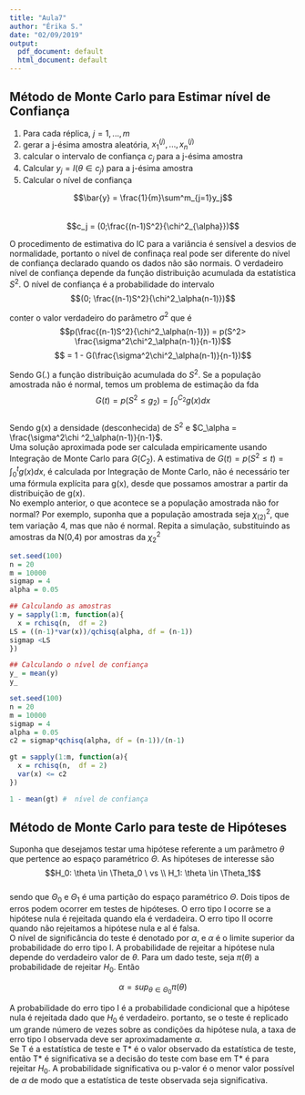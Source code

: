 ```yaml
---
title: "Aula7"
author: "Érika S."
date: "02/09/2019"
output:
  pdf_document: default
  html_document: default
---
```



## Método de Monte Carlo para Estimar nível de Confiança

1. Para cada réplica, $j = 1,...,m$  
  1. gerar a j-ésima amostra aleatória, $x^{(j)}_1,..., x^{(j)}_n$  
  2. calcular o intervalo de confiança $c_j$ para a j-ésima amostra  
  3. Calcular $y_j = I(\theta \in c_j)$ para a j-ésima amostra
2. Calcular o nível de confiança

$$\bar{y} = \frac{1}{m}\sum^m_{j=1}y_j$$  
$$c_j = (0;\frac{(n-1)S^2}{\chi^2_{\alpha}})$$

O procedimento de estimativa do IC para a variância é sensível a desvios de normalidade, portanto o nível de confinaça real pode ser diferente do nível de confiança declarado quando os dados não são normais. O verdadeiro nível de confiança depende da função distribuição acumulada da estatística $S^2$. O nível de confiança é a probabilidade do intervalo  
$$(0; \frac{(n-1)S^2}{\chi^2_\alpha(n-1)})$$

conter o valor verdadeiro do parâmetro $\sigma^2$ que é   
$$p(\frac{(n-1)S^2}{\chi^2_\alpha(n-1)}) = p(S^2> \frac{\sigma^2\chi^2_\alpha(n-1)}{n-1})$$
$$ = 1 - G(\frac{\sigma^2\chi^2_\alpha(n-1)}{n-1})$$  

Sendo G(.) a função distribuição acumulada do $S^2$. Se a população amostrada não é normal, temos um problema de estimação da fda  
$$G(t)= p(S^2 \leq g_ 2) = \int^{C_ 2}_ 0g(x)dx$$   
Sendo g(x) a densidade (desconhecida) de $S^2$ e $C_\alpha = \frac{\sigma^2\chi ^2_\alpha(n-1)}{n-1}$.  
Uma solução aproximada pode ser calculada empiricamente usando Integração de Monte Carlo para $G(C_2)$. A estimativa de $G(t) = p(S^2 \leq t) = \int^t_0g(x)dx$, é calculada por Integração de Monte Carlo, não é necessário ter uma fórmula explícita para g(x), desde que possamos amostrar a partir da distribuição de g(x).  
No exemplo anterior, o que acontece se a população amostrada não for normal? Por exemplo, suponha que a população amostrada seja $\chi^2_{(2)}$, que tem variação 4, mas que não é normal. Repita a simulação, substituindo as amostras da N(0,4) por amostras da $\chi^2_{2}$

```r
set.seed(100)
n = 20  
m = 10000
sigmap = 4
alpha = 0.05  

## Calculando as amostras
y = sapply(1:m, function(a){
  x = rchisq(n,  df = 2)
LS = ((n-1)*var(x))/qchisq(alpha, df = (n-1))
sigmap <LS
})

## Calculando o nível de confiança
y_ = mean(y)
y_


```

```r
set.seed(100)
n = 20  
m = 10000
sigmap = 4
alpha = 0.05  
c2 = sigmap*qchisq(alpha, df = (n-1))/(n-1)

gt = sapply(1:m, function(a){
  x = rchisq(n,  df = 2)
  var(x) <= c2
})

1 - mean(gt) #  nível de confiança
```

## Método de Monte Carlo para teste de Hipóteses

Suponha que desejamos testar uma hipótese referente a um parâmetro $\theta$ que pertence ao espaço paramétrico $\Theta$. As hipóteses de interesse são  
$$H_0: \theta \in \Theta_0 \ vs \\ H_1: \theta \in \Theta_1$$  
sendo que $\Theta_0$ e $\Theta_1$ é uma partição do espaço paramétrico $\Theta$. Dois tipos de erros podem ocorrer em testes de hipóteses. O erro tipo I ocorre se a hipótese nula é rejeitada quando ela é verdadeira. O erro tipo II ocorre quando não rejeitamos a hipótese nula e al é falsa.  
O nível de significância do teste é denotado por $\alpha$, e $\alpha$ é o limite superior da probabilidade do erro tipo I. A probabilidade de rejeitar a hipótese nula depende do verdadeiro valor de $\theta$. Para um dado teste, seja $\pi(\theta)$ a probabilidade de rejeitar $H_0$. Então  

$$\alpha = sup_{\theta \in \Theta_0}\pi(\theta)$$  

A probabilidade do erro tipo I é a probabilidade condicional que a hipótese nula é rejeitada dado que $H_0$ é verdadeiro. portanto, se o teste é replicado um grande número de vezes sobre as condições da hipótese nula, a taxa de erro tipo I observada deve ser aproximadamente $\alpha$.  
Se T é a estatística de teste e T* é o valor observado da estatística de teste, então T* é significativa se a decisão do teste com base em T* é para rejeitar $H_0$. A probabilidade significativa ou p-valor é o menor valor possível de $\alpha$ de modo que a estatística de teste observada seja significativa.
